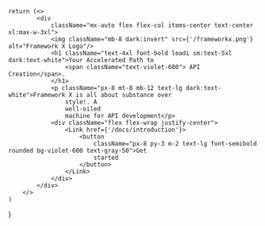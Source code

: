     return (<>
            <div
                className="mx-auto flex flex-col items-center text-center xl:max-w-3xl">
                <img className="mb-8 dark:invert" src={'/frameworkx.png'} alt="Framework X Logo"/>
                <h1 className="text-4xl font-bold leadi sm:text-5xl dark:text-white">Your Accelerated Path to
                    <span className="text-violet-600"> API Creation</span>.
                </h1>
                <p className="px-8 mt-8 mb-12 text-lg dark:text-white">Framework X is all about substance over
                    style!. A
                    well-oiled
                    machine for API development</p>
                <div className="flex flex-wrap justify-center">
                    <Link href={'/docs/introduction'}>
                        <button
                            className="px-8 py-3 m-2 text-lg font-semibold rounded bg-violet-600 text-gray-50">Get
                            started
                        </button>
                    </Link>
                </div>
            </div>
        </>
    )
}